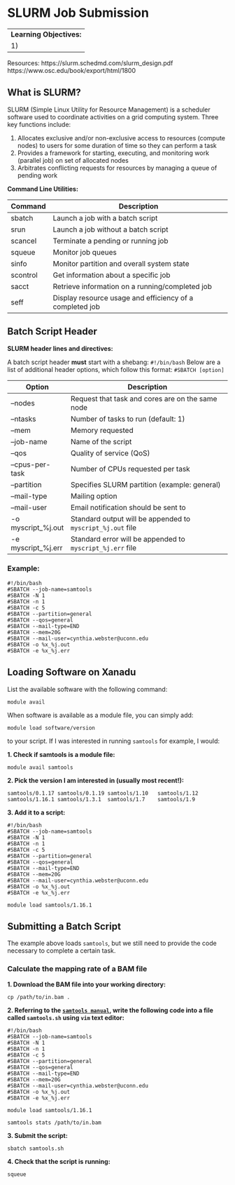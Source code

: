 # SLURM Job Submission

----
**Learning Objectives:**
1)
----

Resources:
https://slurm.schedmd.com/slurm_design.pdf
https://www.osc.edu/book/export/html/1800


## What is SLURM?
SLURM (Simple Linux Utility for Resource Management) is a scheduler software used to coordinate activities on a grid computing system. Three key functions include:


  (1) Allocates exclusive and/or non-exclusive access to resources (compute nodes) to users for some duration of time so they can perform a task
  (2) Provides a framework for starting, executing, and monitoring work (parallel job) on set of allocated nodes
  (3) Arbitrates conflicting requests for resources by managing a queue of pending work


**Command Line Utilities:**

| Command  | Description                                   |
|----------|-----------------------------------------------|
| sbatch   | Launch a job with a batch script               |
| srun     | Launch a job without a batch script            |
| scancel  | Terminate a pending or running job             |
| squeue   | Monitor job queues                            |
| sinfo    | Monitor partition and overall system state     |
| scontrol | Get information about a specific job           |
| sacct    | Retrieve information on a running/completed job|
| seff     | Display resource usage and efficiency of a completed job |


## Batch Script Header

**SLURM header lines and directives:**

A batch script header **must** start with a shebang: `#!/bin/bash`
Below are a list of additional header options, which follow this format: `#SBATCH [option]`

| Option           | Description                                       |
|------------------|---------------------------------------------------|
| --nodes        | Request that task and cores are on the same node   |
| --ntasks       | Number of tasks to run (default: 1)                |
| --mem          | Memory requested                                   |
| --job-name     | Name of the script                                 |
| --qos          | Quality of service (QoS)                           |
| --cpus-per-task| Number of CPUs requested per task                   |
| --partition    | Specifies SLURM partition (example: general)       |
| --mail-type    | Mailing option                                     |
| --mail-user    | Email notification should be sent to                |
| -o myscript_%j.out | Standard output will be appended to `myscript_%j.out` file |
| -e myscript_%j.err | Standard error will be appended to `myscript_%j.err` file |

### Example:

```
#!/bin/bash
#SBATCH --job-name=samtools
#SBATCH -N 1
#SBATCH -n 1
#SBATCH -c 5
#SBATCH --partition=general
#SBATCH --qos=general
#SBATCH --mail-type=END
#SBATCH --mem=20G
#SBATCH --mail-user=cynthia.webster@uconn.edu
#SBATCH -o %x_%j.out
#SBATCH -e %x_%j.err
```

## Loading Software on Xanadu
List the available software with the following command:
```
module avail
```
When software is available as a module file, you can simply add:
```
module load software/version
```
to your script.
If I was interested in running `samtools` for example, I would:

**1. Check if samtools is a module file:**
```
module avail samtools
```

**2. Pick the version I am interested in (usually most recent!):**
```
samtools/0.1.17 samtools/0.1.19 samtools/1.10   samtools/1.12   samtools/1.16.1 samtools/1.3.1  samtools/1.7    samtools/1.9
```

**3. Add it to a script:**
```
#!/bin/bash
#SBATCH --job-name=samtools
#SBATCH -N 1
#SBATCH -n 1
#SBATCH -c 5
#SBATCH --partition=general
#SBATCH --qos=general
#SBATCH --mail-type=END
#SBATCH --mem=20G
#SBATCH --mail-user=cynthia.webster@uconn.edu
#SBATCH -o %x_%j.out
#SBATCH -e %x_%j.err

module load samtools/1.16.1
```

## Submitting a Batch Script

The example above loads `samtools`, but we still need to provide the code necessary to complete a certain task. 

### Calculate the mapping rate of a BAM file

**1. Download the BAM file into your working directory:**
```
cp /path/to/in.bam .
```
**2. Referring to the [`samtools manual`](http://www.htslib.org/doc/samtools-stats.html), write the following code into a file called `samtools.sh` using `vim` text editor:**
```
#!/bin/bash
#SBATCH --job-name=samtools
#SBATCH -N 1
#SBATCH -n 1
#SBATCH -c 5
#SBATCH --partition=general
#SBATCH --qos=general
#SBATCH --mail-type=END
#SBATCH --mem=20G
#SBATCH --mail-user=cynthia.webster@uconn.edu
#SBATCH -o %x_%j.out
#SBATCH -e %x_%j.err

module load samtools/1.16.1

samtools stats /path/to/in.bam
```

**3. Submit the script:**
```
sbatch samtools.sh
```

**4. Check that the script is running:**
```
squeue
```
